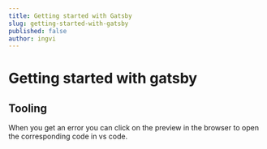 ```yaml
---
title: Getting started with Gatsby
slug: getting-started-with-gatsby
published: false
author: ingvi
---
```


# Getting started with gatsby

## Tooling

When you get an error you can click on the preview in the browser to open the corresponding code in vs code.
